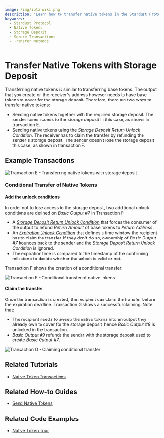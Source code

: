```yaml
---
image: /img/iota-wiki.png
description: 'Learn how to transfer native tokens in the Stardust Protocol using storage deposit and explore the different methods to ensure secure transactions.'
keywords:
  - Stardust Protocol
  - Native Tokens
  - Storage Deposit
  - Secure Transactions
  - Transfer Methods
---
```



# Transfer Native Tokens with Storage Deposit

Transferring native tokens is similar to transferring base tokens. The output that you create on the receiver's address
however needs to have base tokens to cover for the storage deposit. Therefore, there are two ways to transfer native tokens:

- Sending native tokens together with the required storage deposit. The sender loses access to the storage deposit in
  this case, as shown in transaction E.
- Sending native tokens using the _Storage Deposit Return Unlock Condition_. The receiver has to claim the transfer by
  refunding the sender's storage deposit. The sender doesn't lose the storage deposit this case, as shown in transaction F.

## Example Transactions

![Transaction E - Transferring native tokens with storage deposit](/img/stardust_explanations/stardust_ledger_anatomy/native_tokens_foundries/tx_E.svg)

### Conditional Transfer of Native Tokens

#### Add the unlock conditions

In order not to lose access to the storage deposit, two additional unlock conditions are defined on
_Basic Output #7_ in Transaction F:

- A [_Storage Deposit Return Unlock Condition_](../output-unlock-conditions/storage-deposit-return.mdx) that forces the
  consumer of the output to refund _Return Amount_ of base tokens to _Return Address_.
- An [_Expiration Unlock Condition_](../output-unlock-conditions/expiration.mdx) that defines a time window
  the recipient has to claim the transfer. If they don't do so, ownership of _Basic Output #7_ bounces back to the sender
  and the _Storage Deposit Return Unlock Condition_ is ignored.
- The expiration time is compared to the timestamp of the confirming milestone to decide whether the unlock is valid or not.

Transaction F shows the creation of a conditional transfer:

![Transaction F - Conditional transfer of native tokens](/img/stardust_explanations/stardust_ledger_anatomy/native_tokens_foundries/tx_F.svg)

#### Claim the transfer

Once the transaction is created, the recipient can claim the transfer before the expiration deadline. Transaction G shows
a successful claiming. Note that:

- The recipient needs to sweep the native tokens into an output they already own to cover for the storage deposit, hence
  _Basic Output #8_ is unlocked in the transaction.
- _Basic Output #9_ refunds the sender with the storage deposit used to create _Basic Output #7_.

![Transaction G - Claiming conditional transfer](/img/stardust_explanations/stardust_ledger_anatomy/native_tokens_foundries/tx_G.svg)

## Related Tutorials

<Tabs groupId="library">
<TabItem value="iota.js" label="iota.js">

- [Native Token Transactions](https://wiki.iota.org/shimmer/iota.js/tutorials/native-token-transactions/introduction/)

</TabItem>
</Tabs>

## Related How-to Guides

<Tabs groupId="library">
<TabItem value="wallet.rs" label="wallet.rs" >

- [Send Native Tokens](https://wiki.iota.org/shimmer/wallet.rs/how_tos/native_tokens/send_native_token/)

</TabItem>
</Tabs>

## Related Code Examples

<Tabs groupId="library">
<TabItem value="iota.js" label="iota.js">

- [Native Token Tour](https://github.com/iotaledger/iota.js/blob/feat/stardust/packages/iota/examples/native-token-tour/src/index.ts)

</TabItem>
</Tabs>
